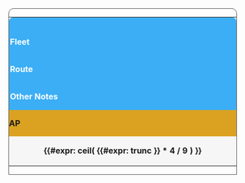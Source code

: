 	<div id="aircom" style="display: inline-block; width: 450px; border: 1px #555 solid; border-top-left-radius: 10px; border-top-right-radius: 10px; margin-bottom: 20px;">
{| style="text-align:center; vertical-align: top; width: 450px; margin: 0px;"
|-
| colspan=4; style="background-color: #3baef5; padding:1px 2px 1px 2px; color:#ffffff; border-top-left-radius: 8px; border-top-right-radius: 8px; font-size: 120%;" | '''{{{Map}}}'''
|-
| style="background-color: #3baef5; padding:1px 2px 1px 2px; color:#ffffff" | '''Fleet'''
| colspan=3; style="text-align:left;background-color:#F6F6F6;border:1px solid;border-color: #F6F6F6;" | {{{Fleet|}}}
|-
| style="background-color: #3baef5; padding:1px 2px 1px 2px; color:#ffffff" | '''Route'''
| colspan=3; style="text-align:left;background-color:#F6F6F6;border:1px solid;border-color: #F6F6F6;" | {{{Route|}}}
|-	
| style="background-color: #3baef5; padding:1px 2px 1px 2px; color:#ffffff" | '''Other Notes'''
| colspan=3; style="text-align:left;background-color:#F6F6F6;border:1px solid;border-color: #F6F6F6;" | {{{Notes|}}}
|- style="color:#FFFFFF;"
|colspan=1; style="background-color: #DBA222; padding:0px; width: 33%;"| '''AP'''
|colspan=1; style="background-color: #73B344; padding:0px; width: 33%;"| '''AS'''
|colspan=1; style="background-color: #208A2E; padding:0px; width: 33%;"| '''AS+'''
|-	
|style="text-align:center; background-color:#F6F6F6; border:0px solid; border-color: #F6F6F6; width: 33%;"| '''{{#expr: ceil( {{#expr: trunc {{{AS|0}}} }} * 4 / 9 ) }}'''
|style="text-align:center; background-color:#F6F6F6; border:0px solid; border-color: #F6F6F6; width: 33%;"| '''{{#expr: trunc {{{AS|0}}} }}'''		
|style="text-align:center; background-color:#F6F6F6; border:0px solid; border-color: #F6F6F6; width: 33%;"| '''{{#expr: ceil( {{#expr: trunc {{{AS|0}}} }} * 2 ) }}'''
|}</div>
<noinclude>{{documentation}}</noinclude>